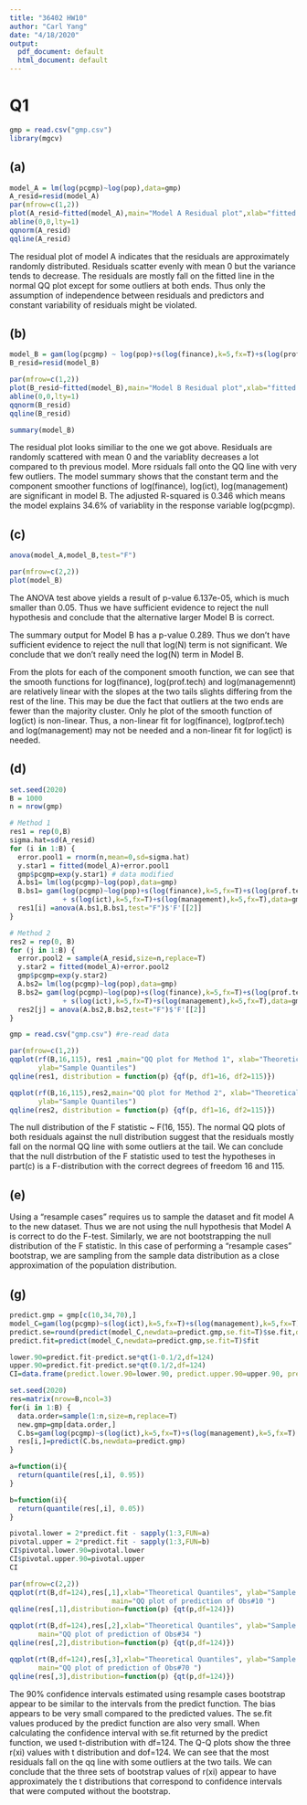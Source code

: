 ```yaml
---
title: "36402 HW10"
author: "Carl Yang"
date: "4/18/2020"
output:
  pdf_document: default
  html_document: default
---
```


# Q1

```r
gmp = read.csv("gmp.csv")
library(mgcv)
```


## (a)

```r
model_A = lm(log(pcgmp)~log(pop),data=gmp)
A_resid=resid(model_A) 
par(mfrow=c(1,2)) 
plot(A_resid~fitted(model_A),main="Model A Residual plot",xlab="fitted y values", ylab="Residuals") 
abline(0,0,lty=1) 
qqnorm(A_resid) 
qqline(A_resid)
```


The residual plot of model A indicates that the residuals are approximately randomly distributed. Residuals scatter evenly with mean 0 but the variance tends to decrease. The  residuals are mostly fall on the fitted line in the normal QQ plot except for some outliers at both ends.  Thus only the assumption of independence between residuals and predictors and constant variability of residuals might be violated.

## (b)

```r
model_B = gam(log(pcgmp) ~ log(pop)+s(log(finance),k=5,fx=T)+s(log(prof.tech),k=5,fx=T)+             s(log(ict),k=5,fx=T)+s(log(management),k=5,fx=TRUE),data=gmp) 
B_resid=resid(model_B) 

par(mfrow=c(1,2)) 
plot(B_resid~fitted(model_B),main="Model B Residual plot",xlab="fitted y", ylab="Residuals") 
abline(0,0,lty=1) 
qqnorm(B_resid) 
qqline(B_resid)
```

```r
summary(model_B)
```

The residual plot looks similiar to the one we got above. Residuals are randomly scattered with mean 0 and the variablity decreases a lot compared to th previous model. More rsiduals fall onto the QQ line with very few outliers. The model summary shows that the constant term and the component smoother functions of log(finance), log(ict), log(management) are significant in model B. The adjusted R-squared is 0.346 which means the model explains 34.6% of variablity in the response variable log(pcgmp).

## (c)

```r
anova(model_A,model_B,test="F")
```

```r
par(mfrow=c(2,2)) 
plot(model_B)
```

The ANOVA test above yields a result of p-value 6.137e-05, which is much smaller than 0.05. Thus we have sufficient evidence to reject the null hypothesis and conclude that the alternative larger Model B is correct.

The summary output for Model B has a p-value 0.289. Thus we don't have sufficient evidence to reject the null that log(N) term is not significant. We conclude that we don't really need the log(N) term in Model B.

From the plots for each of the component smooth function, we can see that the smooth functions for log(finance), log(prof.tech) and log(managemennt) are relatively linear with the slopes at the two tails slights differing from the rest of the line. This may be due the fact that outliers at the two ends are fewer than the majority cluster. Only he plot of the smooth function of log(ict) is non-linear. Thus, a non-linear fit for log(finance), log(prof.tech) and log(management) may not be needed and a non-linear fit for log(ict) is needed.

## (d)

```r
set.seed(2020)
B = 1000 
n = nrow(gmp)

# Method 1
res1 = rep(0,B)
sigma.hat=sd(A_resid)
for (i in 1:B) {
  error.pool1 = rnorm(n,mean=0,sd=sigma.hat) 
  y.star1 = fitted(model_A)+error.pool1 
  gmp$pcgmp=exp(y.star1) # data modified
  A.bs1= lm(log(pcgmp)~log(pop),data=gmp)
  B.bs1= gam(log(pcgmp)~log(pop)+s(log(finance),k=5,fx=T)+s(log(prof.tech),k=5,fx=T)
             + s(log(ict),k=5,fx=T)+s(log(management),k=5,fx=T),data=gmp)
  res1[i] =anova(A.bs1,B.bs1,test="F")$'F'[[2]]
}

# Method 2
res2 = rep(0, B)
for (j in 1:B) {
  error.pool2 = sample(A_resid,size=n,replace=T)
  y.star2 = fitted(model_A)+error.pool2
  gmp$pcgmp=exp(y.star2)
  A.bs2= lm(log(pcgmp)~log(pop),data=gmp)
  B.bs2= gam(log(pcgmp)~log(pop)+s(log(finance),k=5,fx=T)+s(log(prof.tech),k=5,fx=T)
             + s(log(ict),k=5,fx=T)+s(log(management),k=5,fx=T),data=gmp)
  res2[j] = anova(A.bs2,B.bs2,test="F")$'F'[[2]]
}
```

```r
gmp = read.csv("gmp.csv") #re-read data
```

```r
par(mfrow=c(1,2)) 
qqplot(rf(B,16,115), res1 ,main="QQ plot for Method 1", xlab="Theoretical Quantiles",
       ylab="Sample Quantiles") 
qqline(res1, distribution = function(p) {qf(p, df1=16, df2=115)}) 

qqplot(rf(B,16,115),res2,main="QQ plot for Method 2", xlab="Theoretical Quantiles",
       ylab="Sample Quantiles") 
qqline(res2, distribution = function(p) {qf(p, df1=16, df2=115)})
```

The null distribution of the F statistic ~ F(16, 155). The normal QQ plots of both residuals against the null distribution suggest that the residuals mostly fall on the normal QQ line with some outliers at the tail. We can conclude that the null distrbution of the F statistic used to test the hypotheses in part(c) is a F-distribution with the correct degrees of freedom 16 and 115.


## (e)

Using a "resample cases" requires us to sample the dataset and fit model A to the new dataset. Thus we are not using the null hypothesis that Model A is correct to do the F-test. Similarly, we are not bootstrapping the null distribution of the F statistic. In this case of performing a "resample cases" bootstrap, we are sampling from the sample data distribution as a close approximation of the population distribution.

## (g)

```r
predict.gmp = gmp[c(10,34,70),]
model_C=gam(log(pcgmp)~s(log(ict),k=5,fx=T)+s(log(management),k=5,fx=T),data=gmp)
predict.se=round(predict(model_C,newdata=predict.gmp,se.fit=T)$se.fit,digits=5)
predict.fit=predict(model_C,newdata=predict.gmp,se.fit=T)$fit 

lower.90=predict.fit-predict.se*qt(1-0.1/2,df=124) 
upper.90=predict.fit-predict.se*qt(0.1/2,df=124) 
CI=data.frame(predict.lower.90=lower.90, predict.upper.90=upper.90, prediction.se=predict.se)
```

```r
set.seed(2020)
res=matrix(nrow=B,ncol=3) 
for(i in 1:B) {
  data.order=sample(1:n,size=n,replace=T) 
  new.gmp=gmp[data.order,] 
  C.bs=gam(log(pcgmp)~s(log(ict),k=5,fx=T)+s(log(management),k=5,fx=T),data=new.gmp) 
  res[i,]=predict(C.bs,newdata=predict.gmp)
}

a=function(i){ 
  return(quantile(res[,i], 0.95))
} 

b=function(i){
  return(quantile(res[,i], 0.05)) 
}

pivotal.lower = 2*predict.fit - sapply(1:3,FUN=a) 
pivotal.upper = 2*predict.fit - sapply(1:3,FUN=b) 
CI$pivotal.lower.90=pivotal.lower 
CI$pivotal.upper.90=pivotal.upper
CI
```

```r
par(mfrow=c(2,2)) 
qqplot(rt(B,df=124),res[,1],xlab="Theoretical Quantiles", ylab="Sample Quantiles",
                         main="QQ plot of prediction of Obs#10 ") 
qqline(res[,1],distribution=function(p) {qt(p,df=124)}) 

qqplot(rt(B,df=124),res[,2],xlab="Theoretical Quantiles", ylab="Sample Quantiles",
       main="QQ plot of prediction of Obs#34 ") 
qqline(res[,2],distribution=function(p) {qt(p,df=124)}) 

qqplot(rt(B,df=124),res[,3],xlab="Theoretical Quantiles", ylab="Sample Quantiles",
       main="QQ plot of prediction of Obs#70 ") 
qqline(res[,3],distribution=function(p) {qt(p,df=124)})
```

The 90% confidence intervals estimated using resample cases bootstrap appear to be similar to the intervals from the predict function. The bias appears to be very small compared to the predicted values. The se.fit values produced by the predict function are also very small. When calculating the confidence interval with se.fit returned by the predict function, we used t-distribution with df=124. The Q-Q plots show the three r(xi) values with t distribution and dof=124. We can see that the most residuals fall on the qq line with some outliers at the two tails. We can conclude that the three sets of bootstrap values of r(xi) appear to have approximately the t distributions that correspond to confidence intervals that were computed without the bootstrap.




































